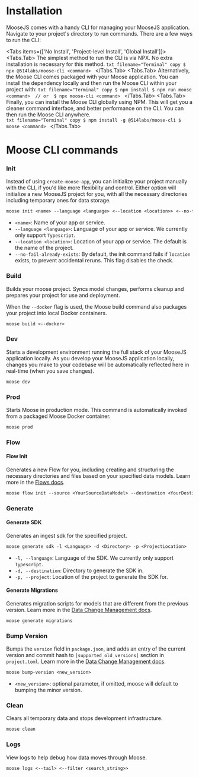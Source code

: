 
# Installation

MooseJS comes with a handy CLI for managing your MooseJS application. Navigate to your project's directory to run commands. There are a few ways to run the CLI:

<Tabs items={['No Install', 'Project-level Install', 'Global Install']}>
  <Tabs.Tab>
    The simplest method to run the CLI is via NPX. No extra installation is necessary for this method.
    ```txt filename="Terminal" copy
    $ npx @514labs/moose-cli <command>
    ```
  </Tabs.Tab>
  <Tabs.Tab>
    Alternatively, the Moose CLI comes packaged with your Moose application. You can install the dependency locally and then run the Moose CLI within your project with:
    ```txt filename="Terminal" copy
    $ npm install
    $ npm run moose <command> 
    // or 
    $ npx moose-cli <command>
    ```
  </Tabs.Tab>
  <Tabs.Tab>
    Finally, you can install the Moose CLI globally using NPM. This will get you a cleaner command interface, and better performance on the CLI. You can then run the Moose CLI anywhere.  
    ```txt filename="Terminal" copy
    $ npm install -g @514labs/moose-cli
    $ moose <command>
    ```
  </Tabs.Tab>
</Tabs>

# Moose CLI commands

### Init

Instead of using `create-moose-app`, you can initialize your project manually with the CLI, if you'd like more flexibility and control. Either option will initialize a new MooseJS project for you, with all the necessary directories including temporary ones for data storage.

```txt filename="Terminal" copy
moose init <name> --language <language> <--location <location>> <--no-fail-already-exists>
```

- `<name>`: Name of your app or service.
- `--language <language>`: Language of your app or service. We currently only support `Typescript`.
- `--location <location>`: Location of your app or service. The default is the name of the project.
- `--no-fail-already-exists`: By default, the init command fails if `location` exists, to prevent accidental reruns. This flag disables the check.

### Build

Builds your moose project. Syncs model changes, performs cleanup and prepares your project for use and deployment.

When the `--docker` flag is used, the Moose build command also packages your project into local Docker containers.

```txt filename="Terminal" copy
moose build <--docker>
```

### Dev

Starts a development environment running the full stack of your MooseJS application locally. As you develop your MooseJS application locally, changes you make to your codebase will be automatically reflected here in real-time (when you save changes).

```txt filename="Terminal" copy
moose dev
```

### Prod

Starts Moose in production mode. This command is automatically invoked from a packaged Moose Docker container.

```txt filename="Terminal" copy
moose prod
```

### Flow

#### Flow Init

Generates a new Flow for you, including creating and structuring the necessary directories and files based on your specified data models. Learn more in the [Flows docs](../building/flows/setup).

```txt filename="Terminal" copy
moose flow init --source <YourSourceDataModel> --destination <YourDestinationDataModel>
```

### Generate

#### Generate SDK

Generates an ingest sdk for the specified project.

```txt filename="Terminal" copy
moose generate sdk -l <Language> -d <Directory> -p <ProjectLocation>
```

- `-l, --language`: Language of the SDK. We currently only support `Typescript`.
- `-d, --destination`: Directory to generate the SDK in.
- `-p, --project`: Location of the project to generate the SDK for.

#### Generate Migrations

Generates migration scripts for models that are different from the previous version. Learn more in the [Data Change Management docs](../building/dcm/intro).

```txt filename="Terminal" copy
moose generate migrations
```

### Bump Version

Bumps the `version` field in `package.json`, and adds an entry of the current version and commit hash to `[supported_old_versions]` section in `project.toml`. Learn more in the [Data Change Management docs](../building/dcm/intro).

```txt filename="Terminal" copy
moose bump-version <new_version>
```

- `<new_version>`: optional parameter, if omitted, moose will default to bumping the minor version.

### Clean

Clears all temporary data and stops development infrastructure.

```txt filename="Terminal" copy
moose clean
```

### Logs

View logs to help debug how data moves through Moose.

```txt filename="Terminal" copy
moose logs <--tail> <--filter <search_string>>
```
